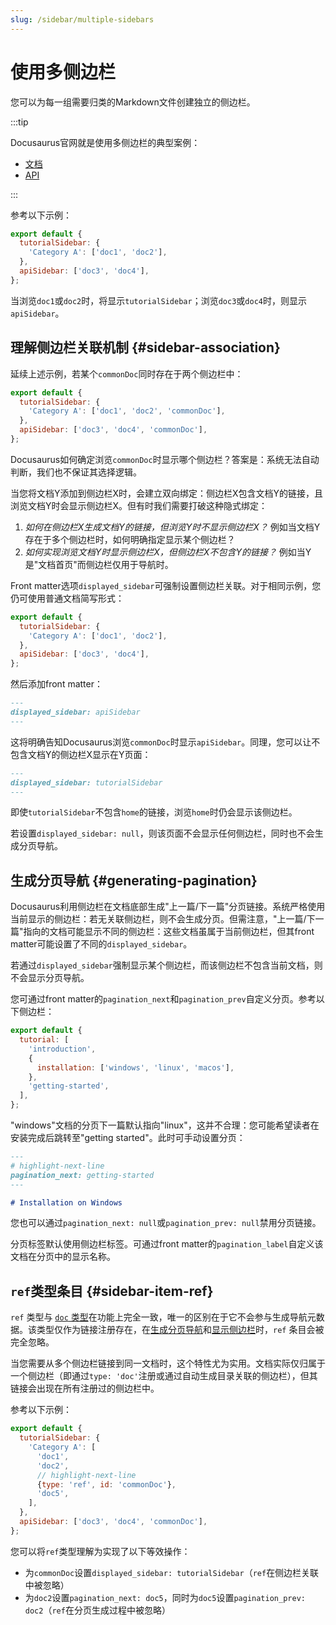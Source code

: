 ```yaml
---
slug: /sidebar/multiple-sidebars
---
```


# 使用多侧边栏

您可以为每一组需要归类的Markdown文件创建独立的侧边栏。

:::tip

Docusaurus官网就是使用多侧边栏的典型案例：

- [文档](../../../introduction.mdx)
- [API](../../../cli.mdx)

:::

参考以下示例：

```js title="sidebars.js"
export default {
  tutorialSidebar: {
    'Category A': ['doc1', 'doc2'],
  },
  apiSidebar: ['doc3', 'doc4'],
};
```

当浏览`doc1`或`doc2`时，将显示`tutorialSidebar`；浏览`doc3`或`doc4`时，则显示`apiSidebar`。

## 理解侧边栏关联机制 {#sidebar-association}

延续上述示例，若某个`commonDoc`同时存在于两个侧边栏中：

```js title="sidebars.js"
export default {
  tutorialSidebar: {
    'Category A': ['doc1', 'doc2', 'commonDoc'],
  },
  apiSidebar: ['doc3', 'doc4', 'commonDoc'],
};
```

Docusaurus如何确定浏览`commonDoc`时显示哪个侧边栏？答案是：系统无法自动判断，我们也不保证其选择逻辑。

当您将文档Y添加到侧边栏X时，会建立双向绑定：侧边栏X包含文档Y的链接，且浏览文档Y时会显示侧边栏X。但有时我们需要打破这种隐式绑定：

1. _如何在侧边栏X生成文档Y的链接，但浏览Y时不显示侧边栏X？_ 例如当文档Y存在于多个侧边栏时，如何明确指定显示某个侧边栏？
2. _如何实现浏览文档Y时显示侧边栏X，但侧边栏X不包含Y的链接？_ 例如当Y是"文档首页"而侧边栏仅用于导航时。

Front matter选项`displayed_sidebar`可强制设置侧边栏关联。对于相同示例，您仍可使用普通文档简写形式：

```js title="sidebars.js"
export default {
  tutorialSidebar: {
    'Category A': ['doc1', 'doc2'],
  },
  apiSidebar: ['doc3', 'doc4'],
};
```

然后添加front matter：

```md title="commonDoc.md"
---
displayed_sidebar: apiSidebar
---
```

这将明确告知Docusaurus浏览`commonDoc`时显示`apiSidebar`。同理，您可以让不包含文档Y的侧边栏X显示在Y页面：

```md title="home.md"
---
displayed_sidebar: tutorialSidebar
---
```

即使`tutorialSidebar`不包含`home`的链接，浏览`home`时仍会显示该侧边栏。

若设置`displayed_sidebar: null`，则该页面不会显示任何侧边栏，同时也不会生成分页导航。

## 生成分页导航 {#generating-pagination}

Docusaurus利用侧边栏在文档底部生成"上一篇/下一篇"分页链接。系统严格使用当前显示的侧边栏：若无关联侧边栏，则不会生成分页。但需注意，"上一篇/下一篇"指向的文档可能显示不同的侧边栏：这些文档虽属于当前侧边栏，但其front matter可能设置了不同的`displayed_sidebar`。

若通过`displayed_sidebar`强制显示某个侧边栏，而该侧边栏不包含当前文档，则不会显示分页导航。

您可通过front matter的`pagination_next`和`pagination_prev`自定义分页。参考以下侧边栏：

```js title="sidebars.js"
export default {
  tutorial: [
    'introduction',
    {
      installation: ['windows', 'linux', 'macos'],
    },
    'getting-started',
  ],
};
```

"windows"文档的分页下一篇默认指向"linux"，这并不合理：您可能希望读者在安装完成后跳转至"getting started"。此时可手动设置分页：

```md title="windows.md"
---
# highlight-next-line
pagination_next: getting-started
---

# Installation on Windows
```

您也可以通过`pagination_next: null`或`pagination_prev: null`禁用分页链接。

分页标签默认使用侧边栏标签。可通过front matter的`pagination_label`自定义该文档在分页中的显示名称。

## `ref`类型条目 {#sidebar-item-ref}

`ref` 类型与 [`doc` 类型](./items.mdx#sidebar-item-doc)在功能上完全一致，唯一的区别在于它不会参与生成导航元数据。该类型仅作为链接注册存在，在[生成分页导航](#generating-pagination)和[显示侧边栏](#sidebar-association)时，`ref` 条目会被完全忽略。

当您需要从多个侧边栏链接到同一文档时，这个特性尤为实用。文档实际仅归属于一个侧边栏（即通过`type: 'doc'`注册或通过自动生成目录关联的侧边栏），但其链接会出现在所有注册过的侧边栏中。

参考以下示例：

```js title="sidebars.js"
export default {
  tutorialSidebar: {
    'Category A': [
      'doc1',
      'doc2',
      // highlight-next-line
      {type: 'ref', id: 'commonDoc'},
      'doc5',
    ],
  },
  apiSidebar: ['doc3', 'doc4', 'commonDoc'],
};
```

您可以将`ref`类型理解为实现了以下等效操作：

- 为`commonDoc`设置`displayed_sidebar: tutorialSidebar`（`ref`在侧边栏关联中被忽略）
- 为`doc2`设置`pagination_next: doc5`，同时为`doc5`设置`pagination_prev: doc2`（`ref`在分页生成过程中被忽略）
